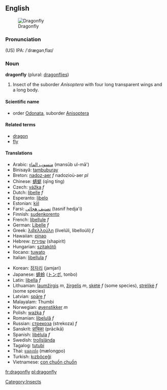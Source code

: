 {{wikipedia}}
==English==
[[Image:DragonflyFLu.jpg|thumb|Dragonfly]]
===Pronunciation===
(US) IPA: /ˈdrægənˌflaɪ/
===Noun===
'''dragonfly''' (plural: [[dragonflies]])

# Insect of the suborder ''Anisoptera'' with four long transparent wings and a long body.

====Scientific name====
*order [[Odonata]], suborder [[Anisoptera]]

====Related terms====
*[[dragon]]
*[[fly]]

====Translations====
{{top}}
*Arabic: [[منسوب الماء]] (mansūb ul-mā')
*Binisayâ: [[tambuburay]]
*Breton: [[nadoz-aer]] ''f'' nadozioù-aer ''pl''
*Chinese: [[蜻蜓]] (qīng tíng)
*Czech: [[vážka]] ''f''
*Dutch: [[libelle]] ''f''
*Esperanto: [[libelo]]
*Estonian: [[kiil]]
*Farsi: [[تصنيف هجائی]] (tasnif hedja'i)
*Finnish: [[sudenkorento]]
*French: [[libellule]] ''f''
*German: [[Libelle]] ''f''
*Greek: [[λιβελλούλη]] (livelúli, libelloúli) ''f''
*Hawaiian: [[pinao]]
*Hebrew: [[שפירית]] (shapirit)
*Hungarian: [[szitakötő]]
*Ilocano: [[tuwato]]
*Italian: [[libellula]] ''f''
{{mid}}
*Korean: [[잠자리]] (jamjari)
*Japanese: [[蜻蛉]] ([[トンボ]], tonbo)
*Latin: [[libella]] ''f''
*Lithuanian: [[laumžirgis]] ''m'', [[žirgelis]] ''m'', [[skėtė]] ''f'' (some species), [[strėlikė]] ''f'' (some species)
*Latvian: [[spāre]] ''f''
*Malayalam: Thumbi
*Norwegian: [[øyenstikker]] ''m''
*Polish: [[ważka]] ''f''
*Romanian: [[libelulă]] ''f''
*Russian: [[стрекоза]] (strekoza) ''f''
*Sanskrit: [[प्राचिका]] (prācikā)
*Spanish: [[libélula]] ''f''
*Swedish: [[trollslända]]
*Tagalog: [[tutubi]]
*Thai: [[แมลงปอ]] (mælongpo)
*Turkish: [[kızböceği]]
*Vietnamese: [[con chuồn chuồn]]
{{bottom}}
[[Category:Insects]]

[[fr:dragonfly]]
[[pl:dragonfly]]